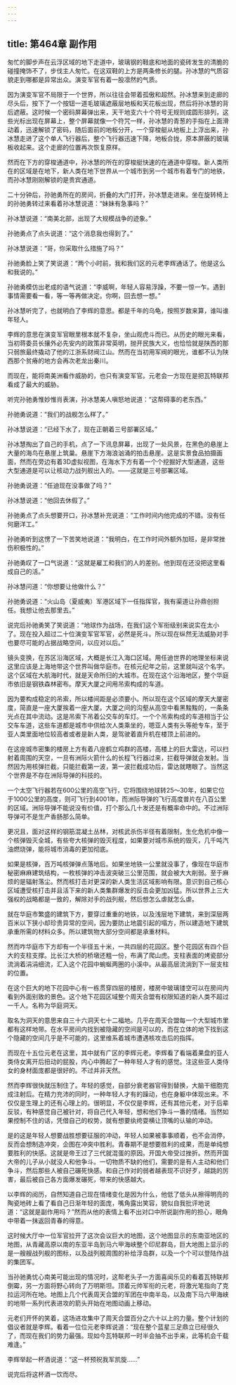 ```yaml
---
---
---
```

title: 第464章 副作用
---



匆忙的脚步声在云浮区域的地下走道中，玻璃钢的鞋底和地面的瓷砖发生的清脆的碰撞掩饰不了，步伐主人匆忙。在这双鞋的上方是两条修长的腿。孙冰慧的气质容貌走到哪都是异常出众。演变军官有着一股凛然的气质。

因为演变军官不局限于一个世界，所以往往会带着孤傲和超然。孙冰慧来到走廊的尽头后，按下了一个按钮一道毛玻璃遮蔽层地板和天花板出现，然后将孙冰慧的背后遮蔽。这时候一个密码屏幕弹出来，天干地支六十个符号无规则成圆形排列，这些光标出现在屏幕上，整个屏幕就像一个符咒一样，孙冰慧的青葱的手指在上面滑动着，迅速解锁了密码，随后面前的地板分开，一个穿梭艇从地板上上浮出来，孙冰慧走进了这个单人飞行器后，整个飞行器迅速下降，地板合拢，原本屏蔽的玻璃板收起来。这个走廊的位置再次恢复原样。

然而在下方的穿梭通道中，孙冰慧的所在的穿梭艇快速的在通道中穿梭。新人类所在的区域是在地下，新人类在地下世界从一个城市到另一个城市有着专门的地铁，而孙冰慧刚刚解锁的是贵宾通道。

二十分钟后，孙驰勇所在的房间，折叠的大门打开，孙冰慧走进来。坐在旋转椅上的孙驰勇转过来看着孙冰慧说道：“妹妹有急事吗？”

孙冰慧说道：“南美北部，出现了大规模战争的迹象。”

孙驰勇点了点头说道：“这个消息我也得到了。”

孙冰慧说道：“哥，你采取什么措施了吗？”

孙驰勇脸上笑了笑说道：“两个小时前，我和我们区的元老李辉通话了。他是这么和我说的。”

孙驰勇模仿出老成的语气说道：“李威啊，年轻人容易浮躁，不要一惊一乍。遇到事情需要看一看，等一等再做决定。你啊，回去想一想。”

孙冰慧听完了，也就明白了李辉的意思。都是千年的乌龟，按照岁数来算，谁叫谁年轻人。

李辉的意思在演变军官眼里根本就不复杂，坐山观虎斗而已。从历史的眼光来看，当初蒋委员长攘外必先安内的政策非常英明，抛开民族大义，也恰恰就是陕西的那只弱旅最终撬动了他的江浙系财阀江山。然而在当初用军阀的眼光，谁都不认为陕西那个贫瘠的地方会再次老龙出秦川。

而现在，能将南美洲看作威胁的，也只有演变军官。元老会一方现在是把瓦特联邦看成了最大的威胁。

听完孙驰勇惟妙惟肖表演，孙冰慧美人嗔怒地说道：“这帮碍事的老东西。”

孙驰勇说道：“我们的战舰怎么样了。”

孙冰慧说道：“已经下水了，现在正朝着三号部署区域。”

孙冰慧掏出了自己的手机，点了一下讯息屏幕，出现了一处风景，在黑色的悬崖上大量的海鸟在悬崖上筑巢。悬崖下方海浪汹涌的拍击悬崖。这是实景食品拍摄画面，然而在旁边有着3D虚拟视图，在海水下方有着一个个挖掘好大型通道，这些大型通道是可以让核动力战列舰出入的。——这就是三号部署区域。

孙驰勇说道：“任迪现在没事做了吗？”

孙冰慧说道：“他回去休假了。”

孙驰勇点了点头想要开口，孙冰慧补充说道：“工作时间内他完成的不错。没有任何磨洋工。”

孙驰勇听到这愣了一下苦笑地说道：“我明白，在工作时间外额外加班，是非常挫伤积极性的。”

孙驰勇叹了一口气说道：“这就是雇工和我们的人的差别。他到现在还没把这里看成自己的活。”

孙冰慧问道：“你想要让他做什么？”

孙驰勇说道：“火山岛（夏威夷）军港区域下一任指挥官，我有渠道让孙鼎创担任。我想让他去那里去。”

说完后孙驰勇笑了笑说道：“地球作为战场，在我们这个军衔级别来说实在太小了。现在投入超过二十位演变军官军官，必然是死斗。所以现在纵然无法威胁对手也要尽可能的占据战略空间，以应对以后。”

镜头变换，在苏区沿海区域，大概是长江入海口区域。用任迪世界的地理坐标来说这里应该是上海地带这个世界叫做华庭市。在核元纪年之前，这里就叫这个名字。这个区域在大航海时代，就是天命所归的大城市。在现在这个沿海地区，整个华庭市依旧是钢铁森林密布。摩天大厦之间用吊索构成的车道。

因为要构成稳定的吊索，所以楼间距是必须要小。所以现在这个区域的摩天大厦密度，简直是一座大厦挨着一座大厦。大厦之间的沟壑从高空中看黑黢黢的，一条条光点在其中流动。这是吊索下吊着公交车的车灯。一个个吊索构成的车道相当于公交车车道，这些车道都是城市中供给次人类乘坐的，嗯亚人类有头等舱专车，至于亚人类里面地位较高者或者是新人类，是驾驶着直升机在楼顶上前进的。

在这座城市密集的楼房上方有着八座鹤立鸡群的高楼，高楼上的巨大雷达，可以扫射着周围的天空，一旦有洲际火箭什么的长程飞行器过来，拦截导弹就会发射。当然因为用核弹拦截，只能拦截第一波，第一波拦截成功后，雷达就瞎眼了。当然这个世界是不存在洲际导弹的科技的。

一个太空飞行器若在600公里的高空飞行，它将围绕地球转25～30年，如果它位于1000公里的高度，则可飞行到4001年，而洲际导弹的飞行高度普片在八百公里的区域。洲际导弹不能说没有价值，打个那么几十发还是有概率命中的。不过洲际导弹可不是生产香肠那么简单。

更况且，面对这样的钢筋混凝土丛林，对核武杀伤半径有着限制，生化危机中像一个核弹毁灭全城，有些夸大核弹的毁灭程度，如果要对城市系统的毁灭，几千吨汽油燃烧弹，能将城市消毒的更加彻底。

如果是核弹，百万吨核弹弹点落地后。如果坐地铁一公里就没事了，像现在华庭市秘密麻麻建筑结构，一枚核弹的冲击波突破三公里范围，就会被大大削弱。至于麻烦的是辐射落尘。然而核打击对更深的新人类生活区域影响有限。意识到自己核心区域遭受核打击并且活下来的新人类集群爆发的反击会更加凶猛。所以世界上三大强权的战略都是一致的，解除对手的战列舰，然后想怎么虐就怎么虐。

就在华庭市繁盛的建筑下方，要穿过重重的地铁，以及浅层地下建筑，来到深层两百米以下狭小却珍贵异常的空间，因为要防止地震引起的塌方，所以建造地下建筑承重所需的材料众多。所以建筑物大部分空间都是承重材料。

然而咋华庭市下方却有一个半径五十米，一共四层的花园区。整个花园区有四个巨大的支柱支撑。比长江大桥的桥墩还粗一份，布满了爬山虎。支柱表面的烤瓷部分流淌着涓涓细流，汇入这个花园中蜿蜒两圈的小溪中。从最高层流淌到下一层支柱的位置。

在这个巨大的地下花园中心有一栋贯穿四层的楼房，楼房中玻璃镂空可以在房间内看到外面别致的景色。这个地下花园区域整个周天合盟有权限知道的新人类不超过一千人。名称为华庭洞天。

取名为洞天的意思来自三十六洞天七十二福地。几乎在周天合盟每一个大型城市里都有这样地带。在水平房间内找到被隐藏的空间是可以的，而在立体的地下找到这个隐藏的空间几乎是不可能的，这里维系着城市遭遇核攻击后的指挥。

而现在十五位元老在这里，其中就有广区的李辉元老。李辉看了看端着果盘的亚人类侍女离开后扭动的屁股，内心中腾起了一种年轻人才有的感觉。注这些亚人类侍女的身材面庞都是很好的。不过并非天然。

然而李辉很快就压制住了。年轻的感觉，自部分衰老器官得到替换，大脑干细胞完成注射后。在精力充沛的同时，一种年轻人才有的躁动，也在身躯中体现出来。不仅仅是生理上的还有心理上的。很明显，不仅仅是李辉，还有其他元老，对于后辈反驳，有种感觉自己被针对，将自己代入年轻，想和他们争斗一番的情绪。当然如果控制不住的话，凭借自己的权势，就有想要纨绔耍横让顶嘴的认输的冲动。

是的这是年轻人想要战胜想要征服的冲动，年轻人如果被事事顺着，也不会消停，反而会想制造冲突，企图在冲突中胜利。青春期不是想要胜利的成果，而是单纯想要胜利的快感。这就是帝王过了三代就混蛋的原因。开国大帝受过挫折。然而开国大帝的儿子从小就没人和他争斗。一切物质不缺的他们，需要的是有人主动和他们争斗，然后那些人被自己碾死快感。和自己作对的弱者越表现不识好歹，越跳的厉害，最后被自己各方面爆发碾死，带来的快感越大。

以李辉的阅历，自然知道自己现在情绪变化是因为什么，他低了低头从擦得明亮的陶瓷地砖上看了看自己日渐年轻的面庞，嘴角露出笑容，貌似自我批评地说道：“这就是副作用吗？”然而从他的表情上看不出对口中所说副作用的担心，眼角中带着一抹返回青春的得意。

这时候大厅中一位军官拉开了这次会议巨大的地图，这个地图显示的东南亚地区的地图，从青藏高原以南的东亚半岛到马六甲海峡整个印尼群岛，巨大地图上显示的是一艘艘战列舰的图标，以及战列舰周围的补给浮岛群，以及一个个可以登陆作战的集团军。

当孙驰勇忧心南美可能出现的情况时，这帮老头子一方面喜闻乐见的看着瓦特联邦倒霉，另一方面将野心转向了万明斯坦。顶着元帅军衔的元老，将激光笔指向了克拉运河所在地。地图上几个代表周天合盟的军团在中南半岛，以及南下马六甲海峡的地带一系列代表进攻的箭头开始在地图动画上移动。

元老们开怀的笑着，这场进攻集中了周天合盟百分之六十以上的力量。整个计划的倡议者就是李辉。看着一位位元老李辉说道：“现在整个蓝星三足鼎立已经很久了，而现在我们的势力最强。现如今瓦特联邦一时半会抽不出手来，此等机会千载难逢。”

李辉举起一杯酒说道：“这一杯预祝我军凯旋……”

说完后将这杯酒一饮而尽。